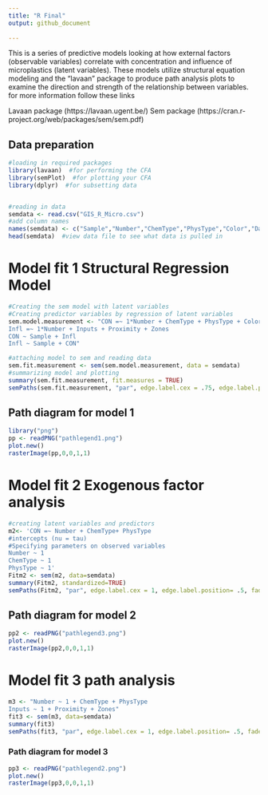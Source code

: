 ```yaml
---
title: "R Final"
output: github_document
  
---
```

This is a  series of predictive models looking at how external factors (observable variables) correlate with concentration and influence
of microplastics (latent variables). These models utilize structural equation modeling and the "lavaan" package to produce path analysis
plots to examine the direction and strength of the relationship between variables.
for more information  follow these links

Lavaan package (https://lavaan.ugent.be/)
Sem package (https://cran.r-project.org/web/packages/sem/sem.pdf)

## Data preparation
```r


 
#loading in required packages
library(lavaan)  #for performing the CFA
library(semPlot)  #for plotting your CFA
library(dplyr)  #for subsetting data 


#reading in data
semdata <- read.csv("GIS_R_Micro.csv")
#add column names
names(semdata) <- c("Sample","Number","ChemType","PhysType","Color","Date","Lat","Lon","Inputs","Proximity","Zones")
head(semdata)  #view data file to see what data is pulled in
```
# Model fit 1 Structural Regression Model
```r
#Creating the sem model with latent variables
#Creating predictor variables by regression of latent variables
sem.model.measurement <- "CON =~ 1*Number + ChemType + PhysType + Color
Infl =~ 1*Number + Inputs + Proximity + Zones
CON ~ Sample + Infl
Infl ~ Sample + CON"

#attaching model to sem and reading data
sem.fit.measurement <- sem(sem.model.measurement, data = semdata)
#summarizing model and plotting
summary(sem.fit.measurement, fit.measures = TRUE)
semPaths(sem.fit.measurement, "par", edge.label.cex = .75, edge.label.position= .5, fade = FALSE)  #plot our CFA. you can change layout with layout = argument. see ?semPaths() for more.
```

## Path diagram for model 1
```r

library("png")
pp <- readPNG("pathlegend1.png")
plot.new() 
rasterImage(pp,0,0,1,1)

```

# Model fit 2 Exogenous factor analysis
```r
#creating latent variables and predictors
m2<- 'CON =~ Number + ChemType+ PhysType
#intercepts (nu = tau) 
#Specifying parameters on observed variables
Number ~ 1
ChemType ~ 1 
PhysType ~ 1' 
Fitm2 <- sem(m2, data=semdata) 
summary(Fitm2, standardized=TRUE)
semPaths(Fitm2, "par", edge.label.cex = 1, edge.label.position= .5, fade = FALSE)
```

## Path diagram for model 2

```r

pp2 <- readPNG("pathlegend3.png")
plot.new() 
rasterImage(pp2,0,0,1,1)
```

# Model fit 3 path analysis
```r
m3 <- "Number ~ 1 + ChemType + PhysType
Inputs ~ 1 + Proximity + Zones"
fit3 <- sem(m3, data=semdata)
summary(fit3)
semPaths(fit3, "par", edge.label.cex = 1, edge.label.position= .5, fade = FALSE)
```

### Path diagram for model 3 

```r
      

pp3 <- readPNG("pathlegend2.png")
plot.new() 
rasterImage(pp3,0,0,1,1)
```
